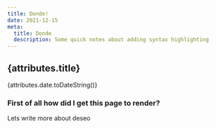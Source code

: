 ```yaml
---
title: Donde!
date: 2021-12-15
meta:
  title: Donde
  description: Some quick notes about adding syntax highlighting
---
```


## {attributes.title}

{attributes.date.toDateString()}

### First of all how did I get this page to render?

Lets write more about deseo
